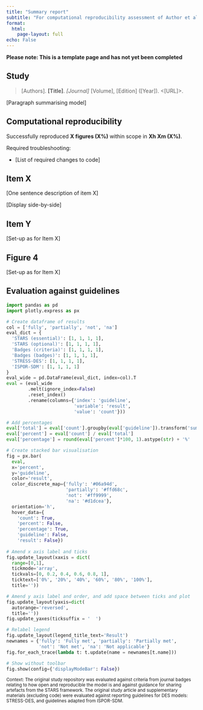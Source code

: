 ```yaml
---
title: "Summary report"
subtitle: "For computational reproducibility assessment of Author et al. Year"
format:
  html:
    page-layout: full
echo: False
---
```


<!-- TODO: Remove this warning once filled out report -->
**Please note: This is a template page and has not yet been completed**

<!-- TODO: Use this skeleton to create a summary report -->

## Study

> [Authors]. **[Title]**. *[Journal]* [Volume], [Edition] ([Year]). <[URL]>.

[Paragraph summarising model]

## Computational reproducibility

Successfully reproduced **X figures (X%)** within scope in **Xh Xm (X%)**.

Required troubleshooting:

* [List of required changes to code]

::: {.panel-tabset}

## Item X

[One sentence description of item X]

[Display side-by-side]
<!-- Example:
![Original](../original_study/article_fig2.png){width=49% .lightbox}
![Reproduction](../reproduction/output/patients_base_3_month.png){width=49% .lightbox} -->

## Item Y

[Set-up as for Item X]

## Figure 4

[Set-up as for Item X]

:::

## Evaluation against guidelines

```python
import pandas as pd
import plotly.express as px

# Create dataframe of results
col = ['fully', 'partially', 'not', 'na']
eval_dict = {
  'STARS (essential)': [1, 1, 1, 1],
  'STARS (optional)': [1, 1, 1, 1],
  'Badges (criteria)': [1, 1, 1, 1],
  'Badges (badges)': [1, 1, 1, 1],
  'STRESS-DES': [1, 1, 1, 1],
  'ISPOR-SDM': [1, 1, 1, 1]
}
eval_wide = pd.DataFrame(eval_dict, index=col).T
eval = (eval_wide
        .melt(ignore_index=False)
        .reset_index()
        .rename(columns={'index': 'guideline',
                         'variable': 'result',
                         'value': 'count'}))

# Add percentages
eval['total'] = eval['count'].groupby(eval['guideline']).transform('sum')
eval['percent'] = eval['count'] / eval['total']
eval['percentage'] = round(eval['percent']*100, 1).astype(str) + '%'

# Create stacked bar visualisation
fig = px.bar(
  eval,
  x='percent',
  y='guideline',
  color='result',
  color_discrete_map={'fully': '#06a94d',
                      'partially': '#ffd68c',
                      'not': '#ff9999',
                      'na': '#d1dcea'},
  orientation='h',
  hover_data={
    'count': True,
    'percent': False,
    'percentage': True,
    'guideline': False,
    'result': False})
  
# Amend x axis label and ticks
fig.update_layout(xaxis = dict(
  range=[0,1],
  tickmode='array',
  tickvals=[0, 0.2, 0.4, 0.6, 0.8, 1],
  ticktext=['0%', '20%', '40%', '60%', '80%', '100%'],
  title=''))

# Amend y axis label and order, and add space between ticks and plot
fig.update_layout(yaxis=dict(
  autorange='reversed',
  title=''))
fig.update_yaxes(ticksuffix = '  ')

# Relabel legend
fig.update_layout(legend_title_text='Result')
newnames = {'fully': 'Fully met', 'partially': 'Partially met',
            'not': 'Not met', 'na': 'Not applicable'}
fig.for_each_trace(lambda t: t.update(name = newnames[t.name]))

# Show without toolbar
fig.show(config={'displayModeBar': False})
```

<sup>Context: The original study repository was evaluated against criteria from journal badges relating to how open and reproducible the model is and against guidance for sharing artefacts from the STARS framework. The original study article and supplementary materials (excluding code) were evaluated against reporting guidelines for DES models: STRESS-DES, and guidelines adapted from ISPOR-SDM.</sup>
